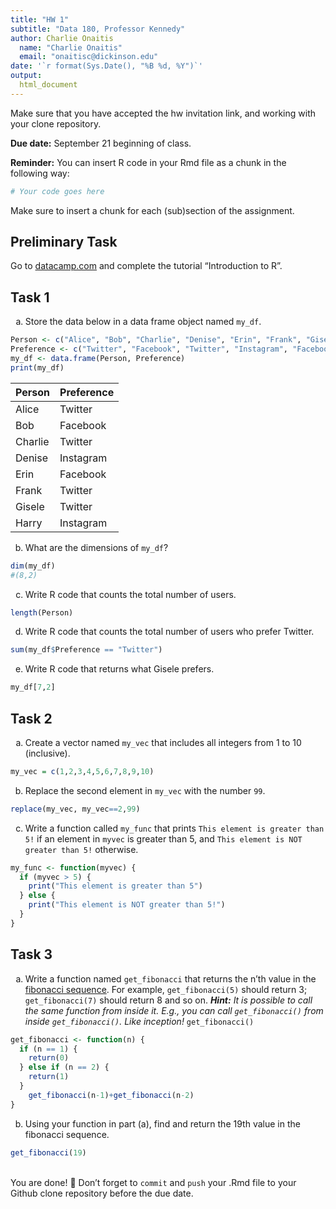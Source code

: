 ```yaml
---
title: "HW 1"
subtitle: "Data 180, Professor Kennedy"
author: Charlie Onaitis
  name: "Charlie Onaitis"
  email: "onaitisc@dickinson.edu"
date: '`r format(Sys.Date(), "%B %d, %Y")`'
output: 
  html_document
---
```

Make sure that you have accepted the hw invitation link, and working with your clone repository.

**Due date:** September 21 beginning of class.

**Reminder:** You can insert R code in your Rmd file as a chunk in the following way:
```r
# Your code goes here

```

Make sure to insert a chunk for each (sub)section of the assignment.

## Preliminary Task
Go to [datacamp.com](https://datacamp.com) and complete the tutorial "Introduction to R".


## Task 1
a) Store the data below in a data frame object named `my_df`.
```r
Person <- c("Alice", "Bob", "Charlie", "Denise", "Erin", "Frank", "Gisele", "Harry")
Preference <- c("Twitter", "Facebook", "Twitter", "Instagram", "Facebook", "Twitter", "Twitter", "Instagram" )
my_df <- data.frame(Person, Preference)
print(my_df)
```

|Person | Preference|
|:------|:----------|
|Alice | Twitter |
| Bob | Facebook |
| Charlie | Twitter |
| Denise | Instagram |
| Erin | Facebook |
| Frank | Twitter |
| Gisele | Twitter |
| Harry | Instagram |

b) What are the dimensions of `my_df`?
```r
dim(my_df)
#(8,2)
```

c) Write R code that counts the total number of users.
```r
length(Person)
```

d) Write R code that counts the total number of users who prefer Twitter.
```r
sum(my_df$Preference == "Twitter")
```

e) Write R code that returns what Gisele prefers.
```r
my_df[7,2]
```

## Task 2
a) Create a vector named `my_vec` that includes all integers from 1 to 10 (inclusive).
```r
my_vec = c(1,2,3,4,5,6,7,8,9,10)
```

b) Replace the second element in `my_vec` with the number `99`.
```r
replace(my_vec, my_vec==2,99)
```

c) Write a function called `my_func` that prints `This element is greater than 5!` if an element in `myvec` is greater than 5, and `This element is NOT greater than 5!` otherwise.
```r
my_func <- function(myvec) {
  if (myvec > 5) {
    print("This element is greater than 5")
  } else {
    print("This element is NOT greater than 5!")
  }
}
```

## Task 3
a. Write a function named `get_fibonacci` that returns the n'th value in the [fibonacci sequence](https://www.mathsisfun.com/numbers/fibonacci-sequence.html). For example, `get_fibonacci(5)` should return 3; `get_fibonacci(7)` should return 8 and so on. ***Hint:** It is possible to call the same function from inside it. E.g., you can call `get_fibonacci()` from inside `get_fibonacci()`. Like inception!*
`get_fibonacci()`
```r
get_fibonacci <- function(n) {
  if (n == 1) {
    return(0)
  } else if (n == 2) {
    return(1)
  }
    get_fibonacci(n-1)+get_fibonacci(n-2)
}
```

b. Using your function in part (a), find and return the 19th value in the fibonacci sequence.
```r
get_fibonacci(19)
```


<br>
You are done! 🏁 Don't forget to `commit` and `push` your .Rmd file to your Github clone repository before the due date.
<br>

